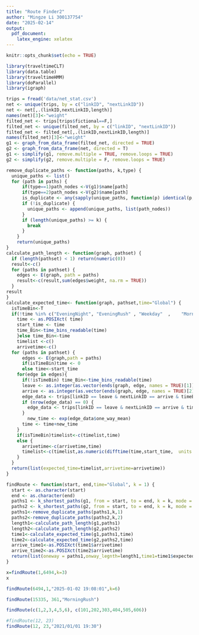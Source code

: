 ```yaml
---
title: "Route Finder2"
author: "Mingze Li 300137754"
date: "2025-02-14"
output:
  pdf_document:
    latex_engine: xelatex
---
```


```r
knitr::opts_chunk$set(echo = TRUE)
```

```r
library(traveltimeCLT)
library(data.table)
library(traveltimeHMM)
library(doParallel)
library(igraph)

```

```r
trips = fread('data/net_stat.csv')
net <- unique(trips, by = c("linkID", "nextLinkID"))
net <- net[,.(linkID,nextLinkID,length)]
names(net)[3]<-"weight"
filted_net <- trips[trips$fictional==F,]
filted_net <- unique(filted_net, by = c("linkID", "nextLinkID"))
filted_net <- filted_net[,.(linkID,nextLinkID,length)]
names(filted_net)[3]<-"weight"
g1 <- graph_from_data_frame(filted_net, directed = TRUE)
g2 <- graph_from_data_frame(net, directed = T)
g1 <- simplify(g1, remove.multiple = TRUE, remove.loops = TRUE)
g2 <- simplify(g2, remove.multiple = F, remove.loops = TRUE)
```

```r
remove_duplicate_paths <- function(paths, k,type) {
  unique_paths <- list()
  for (path in paths) {
      if(type==1)path_nodes <-V(g1)$name[path]
      if(type==2)path_nodes <-V(g2)$name[path]
      is_duplicate <- any(sapply(unique_paths, function(p) identical(p, path_nodes)))
      if (!is_duplicate) {
        unique_paths <- append(unique_paths, list(path_nodes))
      }
      if (length(unique_paths) >= k) {
        break
      }
    }
    return(unique_paths)
}
calculate_path_length <- function(graph, pathset) {
  if (length(pathset) < 1) return(numeric(0))
  result<-c()
  for (paths in pathset) {
    edges <- E(graph, path = paths)
    result<-c(result,sum(edges$weight, na.rm = TRUE))
  }
result
}
calculate_expected_time<- function(graph, pathset,time="Global") {
  isTimeBin<-T
  if(!time %in% c("EveningNight", "EveningRush" , "Weekday"  ,    "MorningRush" , "Weekendday","Global"  )){isTimeBin<-F
    time <- as.POSIXct( time)
    start_time <- time
    time_Bin<-time_bins_readable(time)
    }else time_Bin<-time
    timelist <-c()
    arrivetime<-c()
  for (paths in pathset) {
      edges <- E(graph,path = paths)
      if(isTimeBin)time <- 0
      else time<-start_time
    for(edge in edges){
      if(!isTimeBin) time_Bin<-time_bins_readable(time)
      leave <- as.integer(as.vector(ends(graph, edge, names = TRUE)[1]))
      arrive <- as.integer(as.vector(ends(graph, edge, names = TRUE)[2]))
      edge_data <- trips[linkID == leave & nextLinkID == arrive & timeBin == time_Bin,]
      if (nrow(edge_data) == 0) {
        edge_data <- trips[linkID == leave & nextLinkID == arrive & timeBin == "Global",]
      }
        new_time <- exp(edge_data$one_way_mean)
      time <- time+new_time
    }
    if(isTimeBin)timelist<-c(timelist,time)
    else {
      arrivetime<-c(arrivetime,time)
      timelist<-c(timelist,as.numeric(difftime(time,start_time,  units = "secs")))
    }
  }
  return(list(expected_time=timelist,arrivetime=arrivetime))
}

findRoute <- function(start, end,time="Global", k = 1) {
  start <- as.character(start)
  end <- as.character(end)
  paths1 <- k_shortest_paths(g1, from = start, to = end, k = k, mode = "out")$vpaths
  paths2 <- k_shortest_paths(g2, from = start, to = end, k = k, mode = "out")$vpaths
  paths1<-remove_duplicate_paths(paths1,k,1)
  paths2<-remove_duplicate_paths(paths2,k,2)
  length1<-calculate_path_length(g1,paths1)
  length2<-calculate_path_length(g2,paths2)
  time1<-calculate_expected_time(g1,paths1,time)
  time2<-calculate_expected_time(g2,paths2,time)
  arrive_time1<-as.POSIXct(time1$arrivetime)
  arrive_time2<-as.POSIXct(time2$arrivetime)
  return(list(oneway = paths1,onway_legnth=length1,time1=time1$expected_time,expect_arrive_time1=arrive_time1, twoway = paths2,twoway_length=length2,time2=time2$expected_time,expect_arrive_time2=arrive_time2))
}
```

```r
x=findRoute(1,6494,k=3)
x
```

```r
findRoute(6494,1,"2025-01-02 19:08:01",k=6)
```

```r
findRoute(15335, 361,"MorningRush")
```

```r
findRoute(c(1,2,3,4,5,6), c(101,202,303,404,505,606))
```

```r
#findRoute(12, 23)
findRoute(12, 23,"2021/01/01 19:30")
```